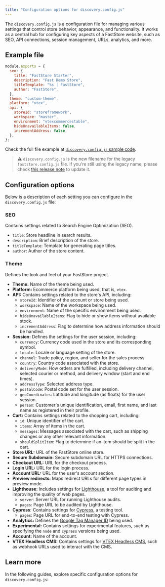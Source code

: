 ```yaml
---
title: "Configuration options for discovery.config.js"
---
```


The `discovery.config.js` is a configuration file for managing various settings that control store behavior, appearance, and functionality. It works as a central hub for configuring key aspects of a FastStore website, such as SEO, API connections, session management, URLs, analytics, and more.

## Example file

```javascript
module.exports = {
  seo: {
    title: "FastStore Starter",
    description: "Fast Demo Store",
    titleTemplate: "%s | FastStore",
    author: "FastStore",
  },
  theme: "custom-theme",
  platform: "vtex",
  api: {
    storeId: "storeframework",
    workspace: "master",
    environment: "vtexcommercestable",
    hideUnavailableItems: false,
    incrementAddress: false,
  },
};
```

Check the full file example at [`discovery.config.js` sample code](https://github.com/vtex-sites/starter.store/blob/main/discovery.config.js).

> ⚠️ `discovery.config.js` is the new filename for the legacy `faststore.config.js` file. If you're still using the legacy name, please check [this release note](https://developers.vtex.com/updates/release-notes/2024-12-16-discovery-config-file) to update it.

## Configuration options

Below is a description of each setting you can configure in the `discovery.config.js` file:

### SEO

Contains settings related to Search Engine Optimization (SEO).
  - `title`: Store headline in search results.
  - `description`: Brief description of the store.
  - `titleTemplate`: Template for generating page titles.
  - `author`: Author of the store content.

### Theme

Defines the look and feel of your FastStore project.
- **Theme:** Name of the theme being used.
- **Platform:** Ecommerce platform being used, that is, `vtex`.
- **API:** Contains settings related to the store's API, including:
  - `storeId`: Identifier of the account or store being used.
  - `workspace`: Name of the workspace being used.
  - `environment`: Name of the specific environment being used.
  - `hideUnavailableItems`: Flag to hide or show items without available stock.
  - `incrementAddress`: Flag to determine how address information should be handled.
- **Session:** Defines the settings for the user session, including:
  - `currency`: Currency code used in the store and its corresponding symbol.
  - `locale`: Locale or language setting of the store.
  - `channel`: Trade policy, region, and seller for the sales process.
  - `country`: Country code associated with the store.
  - `deliveryMode`: How orders are fulfilled, including delivery channel, selected courier or method, and delivery window (start and end times).
  - `addressType`: Selected address type.
  - `postalCode`: Postal code set for the user session.
  - `geoCoordinates`:  Latitude and longitude (as floats) for the user session.
  - `person`: Customer's unique identification, email, first name, and last name as registered in their profile.
- **Cart:** Contains settings related to the shopping cart, including:
  - `id`: Unique identifier of the cart.
  - `items`: Array of items in the cart.
  - `messages`: Messages associated with the cart, such as shipping changes or any other relevant information.
  - `shouldSplitItem`: Flag to determine if an item should be split in the cart.
- **Store URL:** URL of the FastStore online store.
- **Secure Subdomain:** Secure subdomain URL for HTTPS connections.
- **Checkout URL:** URL for the checkout process.
- **Login URL:** URL for the login process.
- **Account URL:** URL for the user's account section.
- **Preview redirects:** Maps redirect URLs for different page types in preview mode.
- **Lighthouse:** Includes settings for [Lighthouse](https://developer.chrome.com/docs/lighthouse/overview), a tool for auditing and improving the quality of web pages.
  - `server`: Server URL for running Lighthouse audits.
  - `pages`: Page URL to be audited by Lighthouse.
- **Cypress:** Contains settings for [Cypress](https://docs.cypress.io/app/get-started/why-cypress), a testing tool.
  - `pages`: Page URL for end-to-end testing with Cypress.
- **Analytics:** Defines the [Google Tag Manager ID](https://support.google.com/tagmanager/answer/12326985?hl=en&ref_topic=14595647&sjid=12859079805529639111-SA) being used.
- **Experimental:** Contains settings for experimental features, such as specifying the `node` and `cypress` versions being used.
- **Account:** Name of the account.
- **VTEX Headless CMS:** Contains settings for [VTEX Headless CMS](https://developers.vtex.com/docs/guides/faststore/headless-cms-overview), such as webhook URLs used to interact with the CMS.

## Learn more

In the following guides, explore specific configuration options for `discovery.config.js`:

<Flex>

<WhatsNextCard
  linkTo="/"
  title="SEO (Coming soon)"
  description="Optimize your store's visibility in search results by configuring SEO settings."
  linkTitle="See more"
/>

<WhatsNextCard
  linkTo="/"
  title="Theme (Coming soon)"
  description="Define your store’s visual identity and functionalities by setting up theme and platform configurations."
  linkTitle="See more"
/>

<WhatsNextCard
  linkTo="/docs/guides/faststore/project-structure-custom-cypress"
  title="enableCypressExtension"
  description="Add custom Cypress tests to your FastStore project, enhancing testing capabilities for seamless integration."
  linkTitle="See more"
/>

</Flex>
